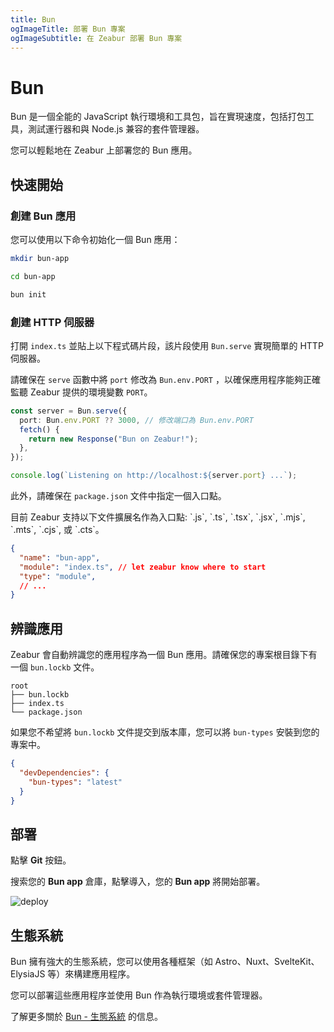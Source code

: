```yaml
---
title: Bun
ogImageTitle: 部署 Bun 專案
ogImageSubtitle: 在 Zeabur 部署 Bun 專案
---
```



# Bun

Bun 是一個全能的 JavaScript 執行環境和工具包，旨在實現速度，包括打包工具，測試運行器和與 Node.js 兼容的套件管理器。

您可以輕鬆地在 Zeabur 上部署您的 Bun 應用。

## 快速開始

### 創建 Bun 應用

您可以使用以下命令初始化一個 Bun 應用：

```bash
mkdir bun-app

cd bun-app

bun init
```

### 創建 HTTP 伺服器

打開 `index.ts` 並貼上以下程式碼片段，該片段使用 `Bun.serve` 實現簡單的 HTTP 伺服器。

請確保在 `serve` 函數中將 `port` 修改為 `Bun.env.PORT` ，以確保應用程序能夠正確監聽 Zeabur 提供的環境變數 `PORT`。

```typescript filename="index.ts" {2}
const server = Bun.serve({
  port: Bun.env.PORT ?? 3000, // 修改端口為 Bun.env.PORT
  fetch() {
    return new Response("Bun on Zeabur!");
  },
});

console.log(`Listening on http://localhost:${server.port} ...`);
```

此外，請確保在 `package.json` 文件中指定一個入口點。

<Callout type="info">
目前 Zeabur 支持以下文件擴展名作為入口點: `.js`, `.ts`, `.tsx`, `.jsx`, `.mjs`, `.mts`, `.cjs`, 或 `.cts`。
 </Callout>

```json filename="package.json" {3}
{
  "name": "bun-app",
  "module": "index.ts", // let zeabur know where to start
  "type": "module",
  // ...
}
```

## 辨識應用

Zeabur 會自動辨識您的應用程序為一個 Bun 應用。請確保您的專案根目錄下有一個 `bun.lockb` 文件。

```plainc {2}
root
├── bun.lockb
├── index.ts
└── package.json
```

如果您不希望將 `bun.lockb` 文件提交到版本庫，您可以將 `bun-types` 安裝到您的專案中。

```json filename="package.json" {3}
{
  "devDependencies": {
    "bun-types": "latest"
  }
}
```

## 部署

點擊 **Git** 按鈕。

搜索您的 **Bun app** 倉庫，點擊導入，您的 **Bun app** 將開始部署。

![deploy](/deploy/common/select-service.en-US.png)

## 生態系統

Bun 擁有強大的生態系統，您可以使用各種框架（如 Astro、Nuxt、SvelteKit、ElysiaJS 等）來構建應用程序。

您可以部署這些應用程序並使用 Bun 作為執行環境或套件管理器。

了解更多關於 [Bun - 生態系統](https://bun.sh/guides/ecosystem) 的信息。